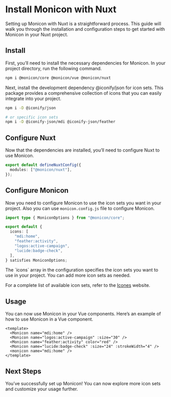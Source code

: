 
# Install Monicon with Nuxt

Setting up Monicon with Nuxt is a straightforward process. This guide will walk you through the installation and configuration steps to get started with Monicon in your Nuxt project.

<Steps>

## Install

First, you’ll need to install the necessary dependencies for Monicon. In your project directory, run the following command.

```sh npm2yarn copy
npm i @monicon/core @monicon/vue @monicon/nuxt
```

Next, install the development dependency @iconify/json for icon sets. This package provides a comprehensive collection of icons that you can easily integrate into your project.

```sh npm2yarn copy
npm i -D @iconify/json

# or specific icon sets
npm i -D @iconify-json/mdi @iconify-json/feather
```

## Configure Nuxt

Now that the dependencies are installed, you’ll need to configure Nuxt to use Monicon.

```ts filename="nuxt.config.ts" copy
export default defineNuxtConfig({
  modules: ["@monicon/nuxt"],
});
```

## Configure Monicon

Now you need to configure Monicon to use the icon sets you want in your project. Also you can use `monicon.config.js` file to configure Monicon.

```ts filename="monicon.config.ts" copy
import type { MoniconOptions } from "@monicon/core";

export default {
  icons: [
    "mdi:home",
    "feather:activity",
    "logos:active-campaign",
    "lucide:badge-check",
  ],
} satisfies MoniconOptions;
```

<Callout>
The `icons` array in the configuration specifies the icon sets you want to use in your project. You can add more icon sets as needed.

For a complete list of available icon sets, refer to the [Icones](https://icones.js.org/) website.

</Callout>

## Usage

You can now use Monicon in your Vue components. Here’s an example of how to use Monicon in a Vue component.

```vue filename="src/app.vue" copy
<template>
  <Monicon name="mdi:home" />
  <Monicon name="logos:active-campaign" :size="30" />
  <Monicon name="feather:activity" color="red" />
  <Monicon name="lucide:badge-check" :size="24" :strokeWidth="4" />
  <monicon name="mdi:home" />
</template>
```

## Next Steps

You’ve successfully set up Monicon! You can now explore more icon sets and customize your usage further.

</Steps>
